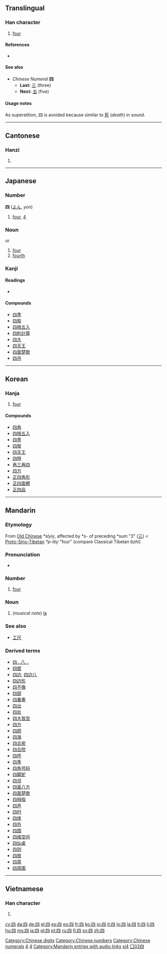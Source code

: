 <!--{{also|肆}} may be replaced by zh-forms -->
{{also|西}}
==Translingual==
{{Han stroke|[[Image:四-order.gif]]}}
{{Han stroke|[[Image:四-bw.png|250px]]}}

===Han character===
{{Han char|rn=31|rad=囗|as=02|sn=5|four=6021<sub>0</sub>|canj=田金 (WC)|ids=⿴[[囗]][[儿]]}}

# [[four]]

====References====
* {{Han ref|kx=0216.220|dkj=04682|dj=0439.210|hdz=10710.160|uh=56DB|ud=22235|bh=A57C|bd=42364}}

====See also====
* ''Chinese Numeral'' '''四'''
** '''Last:''' [[三]] (three)
** '''Next:''' [[五]] (five)

====Usage notes====
{{wikipedia|Numbers in Chinese culture#Four|Numbers in Chinese culture}}
As superstition, 四 is avoided because similar to [[死]] (''death'') in sound.

[[Category:Chinese digits]]
[[Category:Chinese numbers]]
[[Category:Chinese numerals]]

----

==Cantonese==

===Hanzi===
{{yue-hanzi|jyut=|y=[[sei3]]}}

# {{defn|Cantonese|sort=囗02}}

----

==Japanese==

===Number===
'''四''' ([[よん]], ''yon'')

# [[four]], [[4]]

===Noun===
{{ja-noun|k|hira=よん|rom=yon}} or {{ja-noun|k|hira=し|rom=shi}}

# [[four]]
# [[fourth]]

===Kanji===
{{ja-kanji|grade=1|rs=口02}}

====Readings====
* {{ja-readings|on=[[し]] (''shi'')|kun=[[よ]] (''yo''), [[よつ]] (''yotsu''), [[よっつ]] (''yottsu''), [[よん]] (''yon'')|nanori=[[あ]] (''a''), [[つ]] (''tsu''), [[よつ]] (''yotsu'')}}

====Compounds====
* [[四季]]
* [[四股]]
* [[四捨五入]]
* [[四則計算]]
* [[四大]]
* [[四天王]]
* [[四面楚歌]]
* [[四月]]

[[Category:Japanese numbers|4]]

----

==Korean==

===Hanja===
{{ko-hanja|hangeul=사|rv=sa|mr=sa|y=sa|eumhun=넉|ehrv=neok|ehmr=nŏk|ehy=nek}}

# [[four]]

====Compounds====
* [[四角]]
* [[四捨五入]]
* [[四季]]
* [[四肢]]
* [[四天王]]
* [[四時]]
* [[再三再四]]
* [[四方]]
* [[正四角形]]
* [[正四面體]]
* [[正四品]]

[[Category:Korean numbers|4]]

----

==Mandarin==

===Etymology===

From [[Old Chinese]] ''*slyiy'', affected by *s- of preceding *sum "3" ([[三]]) < [[Proto-Sino-Tibetan]] ''*p-lëy'' "four" (compare Classical Tibetan ''bzhi'')

===Pronunciation===
* {{audio|zh-sì.ogg|audio}}

===Number===
{{infl|cmn|number|traditional and simplified||Pinyin|sì}}

# [[four]]

===Noun===
{{cmn-noun|ts|pin=sì|pint=si4|rs=囗02}}

# (''musical note'') [[la]]

===See also===
* [[工尺]]

===Derived terms===
* [[四…八…]]
* [[四壁]]
* [[四边]], [[四边儿]]
* [[四边形]]
* [[四不像]]
* [[四部]]
* [[四重奏]]
* [[四出]]
* [[四处]]
* [[四大皆空]]
* [[四方]]
* [[四顾]]
* [[四海]]
* [[四合房]]
* [[四合院]]
* [[四呼]]
* [[四季]]
* [[四角号码]]
* [[四脚蛇]]
* [[四邻]]
* [[四面八方]]
* [[四面楚歌]]
* [[四拇指]]
* [[四声]]
* [[四时]]
* [[四体]]
* [[四外]]
* [[四围]]
* [[四维空间]]
* [[四仙桌]]
* [[四则]]
* [[四肢]]
* [[四周]]
* [[四周围]]

[[Category:Mandarin entries with audio links]]
[[Category:zh-cn:Numbers|si4]]
[[Category:zh-tw:Numbers|囗02四]]

----

==Vietnamese==

===Han character===
{{vi-hantu|[[tứ]], [[tớ]], [[tư]]|rs=囗02}}

# {{defn|Vietnamese|sort=囗02}}

[[cy:四]]
[[da:四]]
[[de:四]]
[[el:四]]
[[es:四]]
[[eo:四]]
[[fr:四]]
[[ko:四]]
[[io:四]]
[[it:四]]
[[lo:四]]
[[la:四]]
[[lt:四]]
[[li:四]]
[[hu:四]]
[[ms:四]]
[[ja:四]]
[[pl:四]]
[[pt:四]]
[[ru:四]]
[[fi:四]]
[[sv:四]]
[[zh:四]]